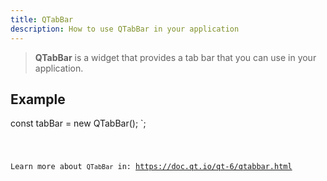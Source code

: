 ```yaml
---
title: QTabBar
description: How to use QTabBar in your application
---
```



> **QTabBar** is a widget that provides a tab bar that you can use in your application.

## Example


const tabBar = new QTabBar();
`;

<Code code={qTabBarExample} title='example_tabBar.ts' lang='ts' />

Learn more about `QTabBar` in: https://doc.qt.io/qt-6/qtabbar.html
